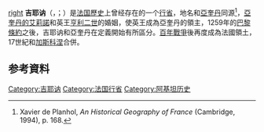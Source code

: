 {{noteTA
|G1=法国地名
|1 = zh-cn:埃莉诺; zh-tw:艾莉諾;
}}
[[file:Traité_de_Bretigny.svg|right]]
'''吉耶讷'''（{{lang-fr|Guyenne}}，{{IPA-fr|ɡɥijɛn}}；{{lang-oc|Guiana}}）是[[法国|法国]][[法國歷史|歷史]]上曾经存在的一个[[行省_(法国)|行省]]，地名和[[亞奎丹|亞奎丹]]同源<ref>Xavier de Planhol, ''An Historical Geography of France'' (Cambridge, 1994), p. 168.</ref>，[[亞奎丹的艾莉諾|亞奎丹的艾莉諾]]和英王[[亨利二世_(英格蘭)|亨利二世]]的婚姻，使英王成為亞奎丹的領主，1259年的[[巴黎條約_(1259年)|巴黎條約]]之後，吉耶讷和亞奎丹在定義開始有所區分。[[百年戰爭|百年戰爭]]後再度成為法國領土，17世紀和[[加斯科涅|加斯科涅]]合併。

== 参考資料 ==
{{Reflist}}

[[Category:吉耶讷|Category:吉耶讷]]
[[Category:法国行省|Category:法国行省]]
[[Category:阿基坦历史|Category:阿基坦历史]]